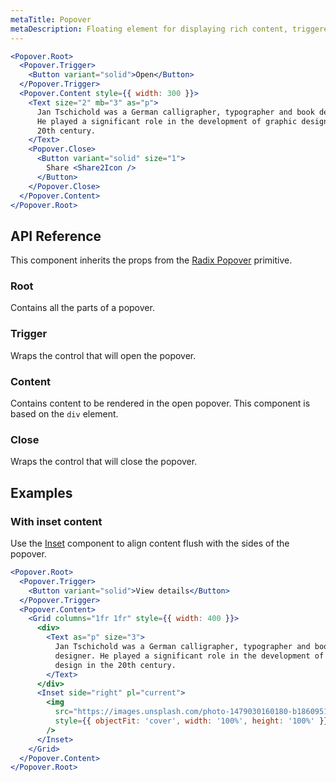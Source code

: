 ```yaml
---
metaTitle: Popover
metaDescription: Floating element for displaying rich content, triggered by a button.
---
```


```jsx live=true
<Popover.Root>
  <Popover.Trigger>
    <Button variant="solid">Open</Button>
  </Popover.Trigger>
  <Popover.Content style={{ width: 300 }}>
    <Text size="2" mb="3" as="p">
      Jan Tschichold was a German calligrapher, typographer and book designer.
      He played a significant role in the development of graphic design in the
      20th century.
    </Text>
    <Popover.Close>
      <Button variant="solid" size="1">
        Share <Share2Icon />
      </Button>
    </Popover.Close>
  </Popover.Content>
</Popover.Root>
```

## API Reference

This component inherits the props from the [Radix Popover](/primitives/docs/components/popover) primitive.

### Root

Contains all the parts of a popover.

### Trigger

Wraps the control that will open the popover.

### Content

Contains content to be rendered in the open popover. This component is based on the `div` element.

### Close

Wraps the control that will close the popover.

## Examples

### With inset content

Use the [Inset](/themes/docs/components/inset) component to align content flush with the sides of the popover.

```jsx live=true
<Popover.Root>
  <Popover.Trigger>
    <Button variant="solid">View details</Button>
  </Popover.Trigger>
  <Popover.Content>
    <Grid columns="1fr 1fr" style={{ width: 400 }}>
      <div>
        <Text as="p" size="3">
          Jan Tschichold was a German calligrapher, typographer and book
          designer. He played a significant role in the development of graphic
          design in the 20th century.
        </Text>
      </div>
      <Inset side="right" pl="current">
        <img
          src="https://images.unsplash.com/photo-1479030160180-b1860951d696?&auto=format&fit=crop&w=1200&q=80"
          style={{ objectFit: 'cover', width: '100%', height: '100%' }}
        />
      </Inset>
    </Grid>
  </Popover.Content>
</Popover.Root>
```

